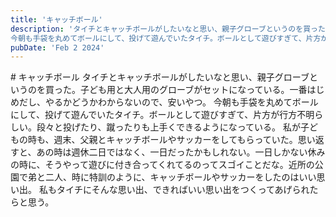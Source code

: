 ```yaml
---
title: 'キャッチボール'
description: 'タイチとキャッチボールがしたいなと思い、親子グローブというのを買った。子ども用と大人用のグローブがセットになっている。一番はじめだし、やるかどうかわからないので、安いやつ。
今朝も手袋を丸めてボールにして、投げて遊んでいたタイチ。ボールとして遊びすぎて、片方が行方不明らしい。段々と投げたり、蹴ったりも上手くできるようになっている。'
pubDate: 'Feb 2 2024'
---
```



<VBlock column="auto" class='spaceTop'>
# キャッチボール
タイチとキャッチボールがしたいなと思い、親子グローブというのを買った。子ども用と大人用のグローブがセットになっている。一番はじめだし、やるかどうかわからないので、安いやつ。  
今朝も手袋を丸めてボールにして、投げて遊んでいたタイチ。ボールとして遊びすぎて、片方が行方不明らしい。段々と投げたり、蹴ったりも上手くできるようになっている。  
私が子どもの時も、週末、父親とキャッチボールやサッカーをしてもらっていた。思い返すと、あの時は週休二日ではなく、一日だったかもしれない。一日しかない休みの時に、そうやって遊びに付き合ってくれてるのってスゴイことだな。近所の公園で弟と二人、時に特訓のように、キャッチボールやサッカーをしたのはいい思い出。  
私もタイチにそんな思い出、できればいい思い出をつくってあげられたらと思う。
</VBlock>